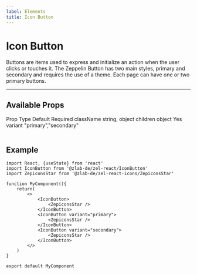 ```yaml
---
label: Elements
title: Icon Button
---
```



# Icon Button

Buttons are items used to express and initialize an action when the user clicks or touches it. The Zeppelin Button has two main styles, primary and secondary and requires the use of a theme. Each page can have one or two primary buttons.

---

## Available Props

<Table title="Icon Button Props" style={{ marginBottom: 60 }}>
  <TableHeader>
    <TableCell>Prop</TableCell>
    <TableCell>Type</TableCell>
    <TableCell>Default</TableCell>
    <TableCell>Required</TableCell>
  </TableHeader>
  <TableBody>
    <TableRow color="white">
      <TableCell scope="row" component="th">
        className
      </TableCell>
      <TableCell>string, object</TableCell>
      <TableCell />
      <TableCell />
    </TableRow>
    <TableRow color="gray">
      <TableCell scope="row" component="th">
        children
      </TableCell>
      <TableCell>object</TableCell>
      <TableCell />
      <TableCell>Yes</TableCell>
    </TableRow>
    <TableRow color="white">
      <TableCell scope="row" component="th">
        variant
      </TableCell>
      <TableCell>"primary","secondary"</TableCell>
      <TableCell />
      <TableCell />
    </TableRow>
  </TableBody>
</Table>

## Example

<div
  style={{ marginBottom: 30, display: 'flex', justifyContent: 'space-around' }}
>
  <IconButton>
    <ZepiconsStar />
  </IconButton>
  <IconButton variant="primary">
    <ZepiconsStar />
  </IconButton>
  <IconButton variant="secondary">
    <ZepiconsStar />
  </IconButton>
</div>

```
import React, {useState} from 'react'
import IconButton from '@zlab-de/zel-react/IconButton'
import ZepiconsStar from '@zlab-de/zel-react-icons/ZepiconsStar'

function MyComponent(){
    return(
        <>
            <IconButton>
                <ZepiconsStar />
            </IconButton>
            <IconButton variant="primary">
                <ZepiconsStar />
            </IconButton>
            <IconButton variant="secondary">
                <ZepiconsStar />
            </IconButton>
        </>
    )
}

export default MyComponent
```
